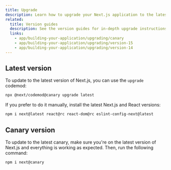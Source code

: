```yaml
---
title: Upgrade
description: Learn how to upgrade your Next.js application to the latest version.
related:
  title: Version guides
  description: See the version guides for in-depth upgrade instructions.
  links:
    - app/building-your-application/upgrading/canary
    - app/building-your-application/upgrading/version-15
    - app/building-your-application/upgrading/version-14
---
```


## Latest version

To update to the latest version of Next.js, you can use the `upgrade` codemod:

```bash filename="Terminal"
npx @next/codemod@canary upgrade latest
```

If you prefer to do it manually, install the latest Next.js and React versions:

```bash filename="Terminal"
npm i next@latest react@rc react-dom@rc eslint-config-next@latest
```

## Canary version

To update to the latest canary, make sure you're on the latest version of Next.js and everything is working as expected. Then, run the following command:

```bash filename="Terminal"
npm i next@canary
```
